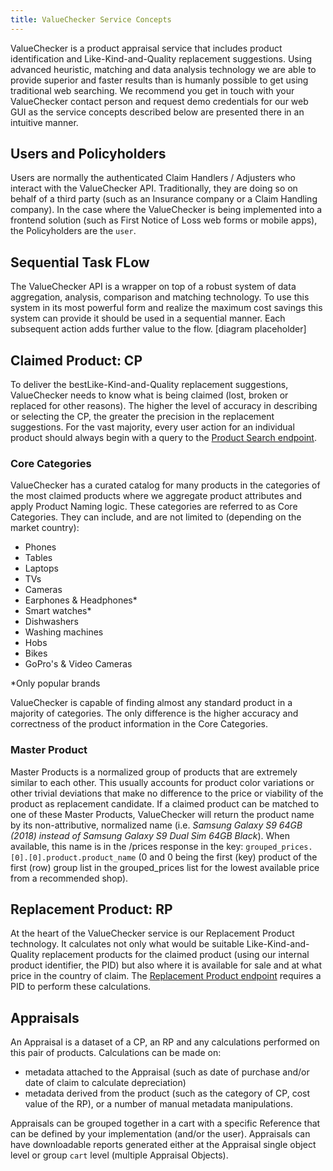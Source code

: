 ```yaml
---
title: ValueChecker Service Concepts
---
```


ValueChecker is a product appraisal service that includes product
identification and Like-Kind-and-Quality replacement suggestions.
Using advanced heuristic, matching and data analysis technology we are
able to provide superior and faster results than is humanly possible to
get using traditional web searching. We recommend you get in touch with
your ValueChecker contact person and request demo credentials for our
web GUI as the service concepts described below are presented there in
an intuitive manner. 

## Users and Policyholders
Users are normally the authenticated Claim Handlers / Adjusters who
interact with the ValueChecker API. Traditionally, they are doing so on
behalf of a third party (such as an Insurance company or a Claim
Handling company). In the case where the ValueChecker is being
implemented into a frontend solution (such as First Notice of Loss web
forms or mobile apps), the Policyholders are the `user`.

## Sequential Task FLow
The ValueChecker API is a wrapper on top of a robust system of data
aggregation, analysis, comparison and matching technology. To use this
system in its most powerful form and realize the maximum cost savings
this system can provide it should be used in a sequential manner. Each
subsequent action adds further value to the flow. 
[diagram placeholder]

## Claimed Product: CP
To deliver the bestLike-Kind-and-Quality replacement suggestions,
ValueChecker needs to know what is being claimed (lost, broken or
replaced for other reasons). The higher the level of accuracy in
describing or selecting the CP, the greater the precision in the
replacement suggestions. For the vast majority, every user action for an
individual product should always begin with a query to the [Product
Search endpoint](/api-reference/default/product_search).


### Core Categories
ValueChecker has a curated catalog for many products in the categories
of the most claimed products where we aggregate product attributes and
apply Product Naming logic. These categories are referred to as Core
Categories. They can include, and are not limited to (depending on the
market country):
* Phones
* Tables
* Laptops
* TVs
* Cameras
* Earphones & Headphones*
* Smart watches* 
* Dishwashers
* Washing machines
* Hobs
* Bikes
* GoPro's & Video Cameras

*Only popular brands

ValueChecker is capable of finding almost any standard product in a
majority of categories. The only difference is the higher accuracy and
correctness of the product information in the Core Categories. 

### Master Product
Master Products is a normalized group of products that are extremely
similar to each other. This usually accounts for product color
variations or other trivial deviations that make no difference to the
price or viability of the product as replacement candidate. If a claimed
product can be matched to one of these Master Products, ValueChecker
will return the product name by its non-attributive, normalized name
(i.e. _Samsung Galaxy S9 64GB (2018) instead of Samsung Galaxy S9 Dual
Sim 64GB Black_). When available, this name is in the /prices response
in the key: `grouped_prices.[0].[0].product.product_name` (0 and 0 being
the first (key) product of the first (row) group list in the
grouped_prices list for the lowest available price from a recommended
shop).

## Replacement Product: RP
At the heart of the ValueChecker service is our Replacement Product
technology. It calculates not only what would be suitable
Like-Kind-and-Quality replacement products for the claimed product
(using our internal product identifier, the PID) but also where it is
available for sale and at what price in the country of claim. The
[Replacement Product endpoint](/api-reference/default/prices) requires a
PID to perform these calculations.

## Appraisals
An Appraisal is a dataset of a CP, an RP and any calculations performed
on this pair of products. Calculations can be made on: 
* metadata attached to the Appraisal (such as date of purchase and/or
date of claim to calculate depreciation)
* metadata derived from the product (such as the category of CP, cost
value of the RP), or a number of manual metadata manipulations.

Appraisals can be grouped together in a cart with a specific Reference
that can be defined by your implementation (and/or the user). Appraisals
can have downloadable reports generated either at the Appraisal single
object level or group `cart` level (multiple Appraisal Objects).
